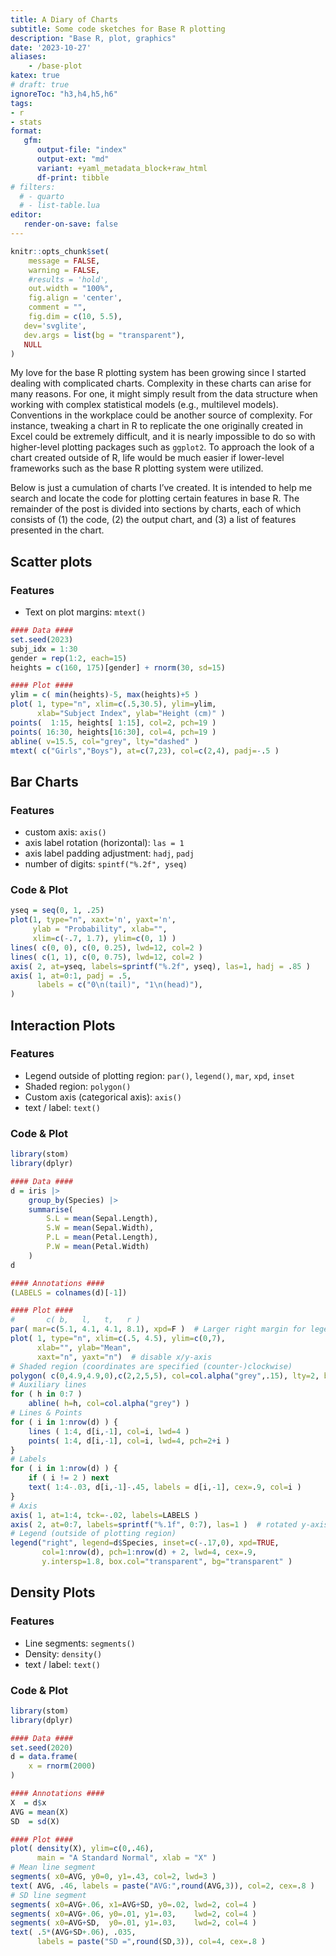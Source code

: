 ```yaml
---
title: A Diary of Charts
subtitle: Some code sketches for Base R plotting
description: "Base R, plot, graphics"
date: '2023-10-27'
aliases:
    - /base-plot
katex: true
# draft: true
ignoreToc: "h3,h4,h5,h6"
tags:
- r
- stats
format: 
   gfm:
      output-file: "index"
      output-ext: "md"
      variant: +yaml_metadata_block+raw_html
      df-print: tibble
# filters:
  # - quarto
  # - list-table.lua
editor:
   render-on-save: false
---
```


```r
knitr::opts_chunk$set(
	message = FALSE,
	warning = FALSE,
	#results = 'hold',
	out.width = "100%",
	fig.align = 'center',
	comment = "",
	fig.dim = c(10, 5.5),
   dev='svglite',
   dev.args = list(bg = "transparent"),
   NULL
)
```

My love for the base R plotting system has been growing since I started dealing with complicated charts. Complexity in these charts can arise for many reasons. For one, it might simply result from the data structure when working with complex statistical models (e.g., multilevel models). Conventions in the workplace could be another source of complexity. For instance, tweaking a chart in R to replicate the one originally created in Excel could be extremely difficult, and it is nearly impossible to do so with higher-level plotting packages such as `ggplot2`. To approach the look of a chart created outside of R, life would be much easier if lower-level frameworks such as the base R plotting system were utilized. 

Below is just a cumulation of charts I've created. It is intended to help me search and locate the code for plotting certain features in base R. The remainder of the post is divided into sections by charts, each of which consists of (1) the code, (2) the output chart, and (3) a list of features presented in the chart.


Scatter plots
-------------

### Features

- Text on plot margins: `mtext()`

```r
#### Data ####
set.seed(2023)
subj_idx = 1:30
gender = rep(1:2, each=15)
heights = c(160, 175)[gender] + rnorm(30, sd=15)

#### Plot ####
ylim = c( min(heights)-5, max(heights)+5 )
plot( 1, type="n", xlim=c(.5,30.5), ylim=ylim,
      xlab="Subject Index", ylab="Height (cm)" )
points(  1:15, heights[ 1:15], col=2, pch=19 )
points( 16:30, heights[16:30], col=4, pch=19 )
abline( v=15.5, col="grey", lty="dashed" )
mtext( c("Girls","Boys"), at=c(7,23), col=c(2,4), padj=-.5 )
```


Bar Charts
----------

### Features

- custom axis: `axis()`
- axis label rotation (horizontal): `las = 1`
- axis label padding adjustment: `hadj`, `padj`
- number of digits: `spintf("%.2f", yseq)`

### Code & Plot

```r
yseq = seq(0, 1, .25)
plot(1, type="n", xaxt='n', yaxt='n',
     ylab = "Probability", xlab="",
     xlim=c(-.7, 1.7), ylim=c(0, 1) )
lines( c(0, 0), c(0, 0.25), lwd=12, col=2 )
lines( c(1, 1), c(0, 0.75), lwd=12, col=2 )
axis( 2, at=yseq, labels=sprintf("%.2f", yseq), las=1, hadj = .85 )
axis( 1, at=0:1, padj = .5,
      labels = c("0\n(tail)", "1\n(head)"), 
)
```


Interaction Plots
-----------------

### Features

- Legend outside of plotting region: `par()`, `legend()`, `mar`, `xpd`, `inset`
- Shaded region:  `polygon()`
- Custom axis (categorical axis): `axis()`
- text / label: `text()`

### Code & Plot

```r
library(stom)
library(dplyr)

#### Data ####
d = iris |> 
    group_by(Species) |> 
    summarise(
        S.L = mean(Sepal.Length),
        S.W = mean(Sepal.Width),
        P.L = mean(Petal.Length),
        P.W = mean(Petal.Width)
    )
d

#### Annotations ####
(LABELS = colnames(d)[-1])
```

```r
#### Plot ####
#       c( b,   l,   t,   r )       
par( mar=c(5.1, 4.1, 4.1, 8.1), xpd=F )  # Larger right margin for legend
plot( 1, type="n", xlim=c(.5, 4.5), ylim=c(0,7),
      xlab="", ylab="Mean",
      xaxt="n", yaxt="n")  # disable x/y-axis
# Shaded region (coordinates are specified (counter-)clockwise)
polygon( c(0,4.9,4.9,0),c(2,2,5,5), col=col.alpha("grey",.15), lty=2, border="grey" )
# Auxiliary lines
for ( h in 0:7 )
    abline( h=h, col=col.alpha("grey") )
# Lines & Points
for ( i in 1:nrow(d) ) {
    lines ( 1:4, d[i,-1], col=i, lwd=4 )
    points( 1:4, d[i,-1], col=i, lwd=4, pch=2+i )
}
# Labels
for ( i in 1:nrow(d) ) {
    if ( i != 2 ) next
    text( 1:4-.03, d[i,-1]-.45, labels = d[i,-1], cex=.9, col=i )
}
# Axis
axis( 1, at=1:4, tck=-.02, labels=LABELS )
axis( 2, at=0:7, labels=sprintf("%.1f", 0:7), las=1 )  # rotated y-axis labels
# Legend (outside of plotting region)
legend("right", legend=d$Species, inset=c(-.17,0), xpd=TRUE, 
       col=1:nrow(d), pch=1:nrow(d) + 2, lwd=4, cex=.9, 
       y.intersp=1.8, box.col="transparent", bg="transparent" )
```


Density Plots
-------------

### Features

- Line segments: `segments()`
- Density:  `density()`
- text / label: `text()`


### Code & Plot

```r
library(stom)
library(dplyr)

#### Data ####
set.seed(2020)
d = data.frame(
    x = rnorm(2000)
)

#### Annotations ####
X  = d$x
AVG = mean(X)
SD  = sd(X)

#### Plot ####
plot( density(X), ylim=c(0,.46),
      main = "A Standard Normal", xlab = "X" )
# Mean line segment
segments( x0=AVG, y0=0, y1=.43, col=2, lwd=3 )
text( AVG, .46, labels = paste("AVG:",round(AVG,3)), col=2, cex=.8 )
# SD line segment
segments( x0=AVG+.06, x1=AVG+SD, y0=.02, lwd=2, col=4 )
segments( x0=AVG+.06, y0=.01, y1=.03,    lwd=2, col=4 )
segments( x0=AVG+SD,  y0=.01, y1=.03,    lwd=2, col=4 )
text( .5*(AVG+SD+.06), .035, 
      labels = paste("SD =",round(SD,3)), col=4, cex=.8 )
```


